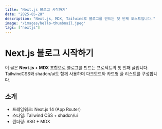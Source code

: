 ```yaml
---
title: "Next.js 블로그 시작하기"
date: "2025-05-28"
description: "Next.js, MDX, Tailwind로 블로그를 만드는 첫 번째 포스트입니다."
image: "/images/hello-thumbnail.jpeg"
tags: ["nextjs"]
---
```


# Next.js 블로그 시작하기

이 글은 **Next.js + MDX** 조합으로 블로그를 만드는 프로젝트의 첫 번째 글입니다.  
TailwindCSS와 shadcn/ui도 함께 사용하며 다크모드와 카드형 글 리스트를 구성합니다.

## 소개

- 프레임워크: Next.js 14 (App Router)
- 스타일: Tailwind CSS + shadcn/ui
- 렌더링: SSG + MDX
